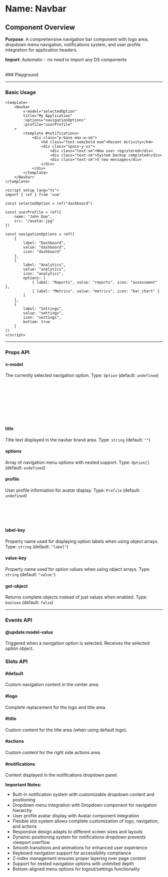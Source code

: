 
<Meta of={Navbar} />

# Name: Navbar
## Component Overview

**Purpose**: A comprehensive navigation bar component with logo area, dropdown menu navigation, notifications system, and user profile integration for application headers.

**Import**: Automatic - no need to import any DS components

<br />
### Playground

<Canvas of={Navbar.Primary} />
<Controls />

---

### Basic Usage

```vue
<template>
    <Navbar
        v-model="selectedOption"
        title="My Application"
        :options="navigationOptions"
        :profile="userProfile"
    >
        <template #notifications>
            <div class="p-base max-w-sm">
                <h4 class="font-semibold msm">Recent Activity</h4>
                <div class="space-y-xs">
                    <div class="text-sm">New user registered</div>
                    <div class="text-sm">System backup completed</div>
                    <div class="text-sm">5 new messages</div>
                </div>
            </div>
        </template>
    </Navbar>
</template>

<script setup lang="ts">
import { ref } from 'vue'

const selectedOption = ref("dashboard")

const userProfile = ref({
    name: "John Doe",
    src: "/avatar.jpg"
})

const navigationOptions = ref([
    {
        label: "Dashboard",
        value: "dashboard",
        icon: "dashboard"
    },
    {
        label: "Analytics",
        value: "analytics", 
        icon: "analytics",
        options: [
            { label: "Reports", value: "reports", icon: "assessment" },
            { label: "Metrics", value: "metrics", icon: "bar_chart" }
        ]
    },
    {
        label: "Settings",
        value: "settings",
        icon: "settings",
        bottom: true
    }
])
</script>
```

<Canvas sourceState="none" of={Navbar.Primary} />

---

### Props API

#### v-model
The currently selected navigation option. Type: `Option` (default: `undefined`)

```typescript
type Option = {
  label: string;        // Display text for the option
  value: string;        // Unique identifier
  icon?: string;        // Optional icon name
  disabled?: boolean;   // Whether the option is disabled
  bottom?: boolean;     // Whether to display at bottom of menu
  options?: Option[];       // Nested suoptions
}
```

#### title
Title text displayed in the navbar brand area. Type: `string` (default: `""`)

#### options
Array of navigation menu options with nested support. Type: `Option[]` (default: `undefined`)

#### profile
User profile information for avatar display. Type: `Profile` (default: `undefined`)

```typescript
type Profile = {
  name: string;    // User's display name
  src?: string;    // Optional avatar image URL
}
```

#### label-key
Property name used for displaying option labels when using object arrays. Type: `string` (default: `"label"`)

#### value-key
Property name used for option values when using object arrays. Type: `string` (default: `"value"`)

#### get-object
Returns complete objects instead of just values when enabled. Type: `boolean` (default: `false`)

---

### Events API

#### @update:model-value
Triggered when a navigation option is selected. Receives the selected option object.

### Slots API

#### #default
Custom navigation content in the center area.

#### #logo
Complete replacement for the logo and title area.

#### #title
Custom content for the title area (when using default logo).

#### #actions
Custom content for the right side actions area.

#### #notifications
Content displayed in the notifications dropdown panel.

<Canvas sourceState="none" of={Navbar.CustomSlots} />

**Important Notes:**
- Built-in notification system with customizable dropdown content and positioning
- Dropdown menu integration with Dropdown component for navigation hierarchy
- User profile avatar display with Avatar component integration
- Flexible slot system allows complete customization of logo, navigation, and actions
- Responsive design adapts to different screen sizes and layouts
- Dynamic positioning system for notifications dropdown prevents viewport overflow
- Smooth transitions and animations for enhanced user experience
- Keyboard navigation support for accessibility compliance
- Z-index management ensures proper layering over page content
- Support for nested navigation options with unlimited depth
- Bottom-aligned menu options for logout/settings functionality